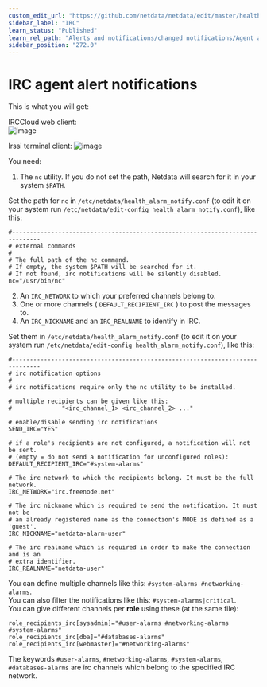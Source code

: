 ```yaml
---
custom_edit_url: "https://github.com/netdata/netdata/edit/master/health/notifications/irc/README.md"
sidebar_label: "IRC"
learn_status: "Published"
learn_rel_path: "Alerts and notifications/changed notifications/Agent alert notifications"
sidebar_position: "272.0"
---
```



# IRC agent alert notifications

This is what you will get:

IRCCloud web client:\
![image](https://user-images.githubusercontent.com/31221999/36793487-3735673e-1ca6-11e8-8880-d1d8b6cd3bc0.png)

Irssi terminal client:
![image](https://user-images.githubusercontent.com/31221999/36793486-3713ada6-1ca6-11e8-8c12-70d956ad801e.png)

You need:

1.  The `nc` utility. If you do not set the path, Netdata will search for it in your system `$PATH`.

Set the path for `nc` in `/etc/netdata/health_alarm_notify.conf` (to edit it on your system run `/etc/netdata/edit-config health_alarm_notify.conf`), like this:

```
#------------------------------------------------------------------------------
# external commands
#
# The full path of the nc command.
# If empty, the system $PATH will be searched for it.
# If not found, irc notifications will be silently disabled.
nc="/usr/bin/nc"
```

2.  Αn `IRC_NETWORK` to which your preferred channels belong to.   
3.  One or more channels ( `DEFAULT_RECIPIENT_IRC` ) to post the messages to.   
4.  An `IRC_NICKNAME` and an `IRC_REALNAME` to identify in IRC.   

Set them in `/etc/netdata/health_alarm_notify.conf` (to edit it on your system run `/etc/netdata/edit-config health_alarm_notify.conf`), like this:

```
#------------------------------------------------------------------------------
# irc notification options
#
# irc notifications require only the nc utility to be installed. 

# multiple recipients can be given like this:
#              "<irc_channel_1> <irc_channel_2> ..."

# enable/disable sending irc notifications
SEND_IRC="YES"

# if a role's recipients are not configured, a notification will not be sent.
# (empty = do not send a notification for unconfigured roles):
DEFAULT_RECIPIENT_IRC="#system-alarms"

# The irc network to which the recipients belong. It must be the full network.
IRC_NETWORK="irc.freenode.net"

# The irc nickname which is required to send the notification. It must not be 
# an already registered name as the connection's MODE is defined as a 'guest'.
IRC_NICKNAME="netdata-alarm-user"

# The irc realname which is required in order to make the connection and is an
# extra identifier.
IRC_REALNAME="netdata-user"
```

You can define multiple channels like this: `#system-alarms #networking-alarms`.\
You can also filter the notifications like this: `#system-alarms|critical`.\
You can give different channels per **role** using these (at the same file):  

```
role_recipients_irc[sysadmin]="#user-alarms #networking-alarms #system-alarms"
role_recipients_irc[dba]="#databases-alarms"
role_recipients_irc[webmaster]="#networking-alarms"
```

The keywords `#user-alarms`, `#networking-alarms`, `#system-alarms`, `#databases-alarms` are irc channels which belong to the specified IRC network.


